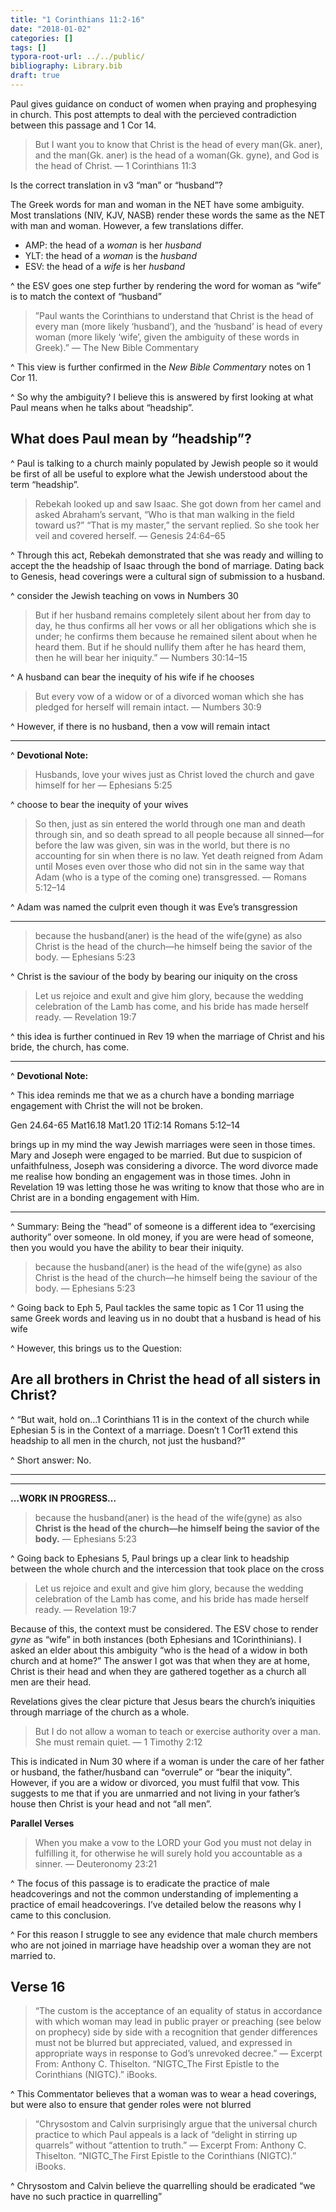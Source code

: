 ```yaml
---
title: "1 Corinthians 11:2-16"
date: "2018-01-02"
categories: []
tags: []
typora-root-url: ../../public/
bibliography: Library.bib
draft: true
---
```


Paul gives guidance on conduct of women when praying and prophesying in church. This post attempts to deal with the percieved contradiction between this passage and 1 Cor 14.

>But I want you to know that Christ is the head of every man(Gk. aner), and the man(Gk. aner) is the head of a woman(Gk. gyne), and God is the head of Christ.
>— 1 Corinthians 11:3

Is the correct translation in v3 “man” or “husband”?

The Greek words for man and woman in the NET have some ambiguity. Most translations (NIV, KJV, NASB) render these words the same as the NET with man and woman. However, a few translations differ.

- AMP: the head of a *woman* is her *husband*
- YLT: the head of a *woman* is the *husband*
- ESV: the head of a *wife* is her *husband*

^ the ESV goes one step further by rendering the word for woman as “wife” is to match the context of “husband”

> ”Paul wants the Corinthians to understand that Christ is the head of every man (more likely ‘husband’), and the ‘husband’ is head of every woman (more likely ‘wife’, given the ambiguity of these words in Greek).”
> —  The New Bible Commentary

^ This view is further confirmed in the *New Bible Commentary* notes on 1 Cor 11.

^ So why the ambiguity? I believe this is answered by first looking at what Paul means when he talks about “headship”.

## What does Paul mean by “headship”?

^ Paul is talking to a church mainly populated by Jewish people so it would be first of all be useful to explore what the Jewish understood about the term “headship”.

> Rebekah looked up and saw Isaac. She got down from her camel and asked Abraham’s servant, “Who is that man walking in the field toward us?” “That is my master,” the servant replied. So she took her veil and covered herself.
> — Genesis 24:64–65

^ Through this act, Rebekah demonstrated that she was ready and willing to accept the the headship of Isaac through the bond of marriage. Dating back to Genesis, head coverings were a cultural sign of submission to a husband.

^ consider the Jewish teaching on vows in Numbers 30

> But if her husband remains completely silent about her from day to day, he thus confirms all her vows or all her obligations which she is under; he confirms them because he remained silent about when he heard them. But if he should nullify them after he has heard them, then he will bear her iniquity.”
> — Numbers 30:14–15

^ A husband can bear the inequity of his wife if he chooses

> But every vow of a widow or of a divorced woman which she has pledged for herself will remain intact.
> — Numbers 30:9

^ However, if there is no husband, then a vow will remain intact

- - - -

^ **Devotional Note:**

> Husbands, love your wives just as Christ loved the church and gave himself for her
> — Ephesians 5:25

^ choose to bear the inequity of your wives

> So then, just as sin entered the world through one man and death through sin, and so death spread to all people because all sinned—for before the law was given, sin was in the world, but there is no accounting for sin when there is no law. Yet death reigned from Adam until Moses even over those who did not sin in the same way that Adam (who is a type of the coming one) transgressed.
> — Romans 5:12–14

^ Adam was named the culprit even though it was Eve’s transgression

- - - -

> because the husband(aner) is the head of the wife(gyne) as also Christ is the head of the church—he himself being the savior of the body.
> — Ephesians 5:23

^ Christ is the saviour of the body by bearing our iniquity on the cross

> Let us rejoice and exult and give him glory, because the wedding celebration of the Lamb has come, and his bride has made herself ready.
> — Revelation 19:7

^ this idea is further continued in Rev 19 when the marriage of Christ and his bride, the church, has come.

- - - -

^ **Devotional Note:**

^ This idea reminds me that we as a church have a bonding marriage engagement with Christ the will not be broken.

Gen 24.64-65
Mat16.18
Mat1.20
1Ti2:14
Romans 5:12–14

brings up in my mind the way Jewish marriages were seen in those times. Mary and Joseph were engaged to be married. But due to suspicion of unfaithfulness, Joseph was considering a divorce. The word divorce made me realise how bonding an engagement was in those times. John in Revelation 19 was letting those he was writing to know that those who are in Christ are in a bonding engagement with Him.

- - - -

^ Summary: Being the “head” of someone is a different idea to “exercising authority” over someone. In old money, if you are were head of someone, then you would you have the ability to bear their iniquity.

> because the husband(aner) is the head of the wife(gyne) as also Christ is the head of the church—he himself being the saviour of the body.
> — Ephesians 5:23

^ Going back to Eph 5, Paul tackles the same topic as 1 Cor 11 using the same Greek words and leaving us in no doubt that a husband is head of his wife

^ However, this brings us to the Question:

## Are all brothers in Christ the head of all sisters in Christ?

^ “But wait, hold on…1 Corinthians 11 is in the context of the church while Ephesian 5 is in the Context of a marriage. Doesn’t 1 Cor11 extend this headship to all men in the church, not just the husband?”

^ Short answer: No.

- - - -

- - - -

**…WORK IN PROGRESS…**

> because the husband(aner) is the head of the wife(gyne) as also **Christ is the head of the church—he himself being the savior of the body.**
> — Ephesians 5:23

^ Going back to Ephesians 5, Paul brings up a clear link to headship between the whole church and the intercession that took place on the cross

> Let us rejoice and exult and give him glory, because the wedding celebration of the Lamb has come, and his bride has made herself ready.
> — Revelation 19:7

Because of this, the context must be considered. The ESV chose to render *gyne* as “wife” in both instances (both Ephesians and 1Corinthinians). I asked an elder about this ambiguity “who is the head of a widow in both church and at home?” The answer I got was that when they are at home, Christ is their head and when they are gathered together as a church all men are their head.

Revelations gives the clear picture that Jesus bears the church’s iniquities through marriage of the church as a whole.




> But I do not allow a woman to teach or exercise authority over a man. She must remain quiet.
> — 1 Timothy 2:12



This is indicated in Num 30 where if a woman is under the care of her father or husband, the father/husband can “overrule” or “bear the iniquity”. However, if you are a widow or divorced, you must fulfil that vow. This suggests to me that if you are unmarried and not living in your father’s house then Christ is your head and not “all men”.

**Parallel Verses**



> When you make a vow to the LORD your God you must not delay in fulfilling it, for otherwise he will surely hold you accountable as a sinner.
> — Deuteronomy 23:21





^ The focus of this passage is to eradicate the practice of male headcoverings and not the common understanding of implementing a practice of email headcoverings. I’ve detailed below the reasons why I came to this conclusion.

^ For this reason I struggle to see any evidence that male church members who are not joined in marriage have headship over a woman they are not married to.

## Verse 16

> “The custom is the acceptance of an equality of status in accordance with which woman may lead in public prayer or preaching (see below on prophecy) side by side with a recognition that gender differences must not be blurred but appreciated, valued, and expressed in appropriate ways in response to God’s unrevoked decree.”
> — Excerpt From: Anthony C. Thiselton. “NIGTC_The First Epistle to the Corinthians (NIGTC).” iBooks.

^ This Commentator believes that a woman was to wear a head coverings, but were also to ensure that gender roles were not blurred

> “Chrysostom and Calvin surprisingly argue that the universal church practice to which Paul appeals is a lack of “delight in stirring up quarrels” without “attention to truth.”
> — Excerpt From: Anthony C. Thiselton. “NIGTC_The First Epistle to the Corinthians (NIGTC).” iBooks.

^ Chrysostom and Calvin believe the quarrelling should be eradicated “we have no such practice in quarrelling”
